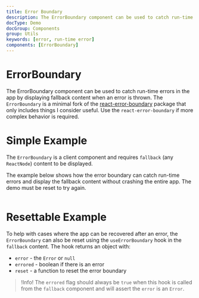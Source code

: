```yaml
---
title: Error Boundary
description: The ErrorBoundary component can be used to catch run-time errors in the app by displaying fallback content when an error is thrown.
docType: Demo
docGroup: Components
group: Utils
keywords: [error, run-time error]
components: [ErrorBoundary]
---
```


# ErrorBoundary

The ErrorBoundary component can be used to catch run-time errors in the app by
displaying fallback content when an error is thrown. The `ErrorBoundary` is a
minimal fork of the
[react-error-boundary](https://github.com/bvaughn/react-error-boundary/tree/5.0.0)
package that only includes things I consider useful. Use the
`react-error-boundary` if more complex behavior is required.

# Simple Example

The `ErrorBoundary` is a client component and requires `fallback` (any `ReactNode`) content to be
displayed.

The example below shows how the error boundary can catch run-time errors and
display the fallback content without crashing the entire app. The demo must be
reset to try again.

```demo source="./SimpleExample.tsx"

```

# Resettable Example

To help with cases where the app can be recovered after an error, the
`ErrorBoundary` can also be reset using the `useErrorBoundary` hook in the
`fallback` content. The hook returns an object with:

- `error` - the `Error` or `null`
- `errored` - boolean if there is an error
- `reset` - a function to reset the error boundary

> !Info! The `errored` flag should always be `true` when this hook is called
> from the `fallback` component and will assert the `error` is an `Error`.

```demo source="./ResettableExample.tsx"

```
